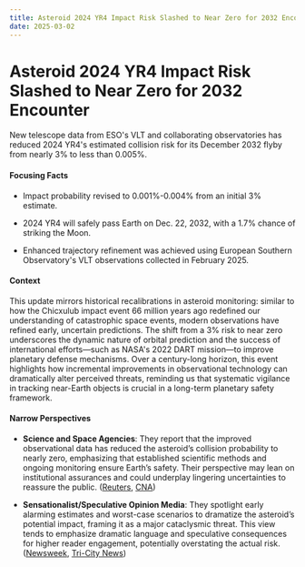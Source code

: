 ```yaml
---
title: Asteroid 2024 YR4 Impact Risk Slashed to Near Zero for 2032 Encounter
date: 2025-03-02
---
```


# Asteroid 2024 YR4 Impact Risk Slashed to Near Zero for 2032 Encounter

New telescope data from ESO's VLT and collaborating observatories has reduced 2024 YR4's estimated collision risk for its December 2032 flyby from nearly 3% to less than 0.005%.

#### Focusing Facts

- Impact probability revised to 0.001%-0.004% from an initial 3% estimate.

- 2024 YR4 will safely pass Earth on Dec. 22, 2032, with a 1.7% chance of striking the Moon.

- Enhanced trajectory refinement was achieved using European Southern Observatory's VLT observations collected in February 2025.

#### Context

This update mirrors historical recalibrations in asteroid monitoring: similar to how the Chicxulub impact event 66 million years ago redefined our understanding of catastrophic space events, modern observations have refined early, uncertain predictions. The shift from a 3% risk to near zero underscores the dynamic nature of orbital prediction and the success of international efforts—such as NASA's 2022 DART mission—to improve planetary defense mechanisms. Over a century-long horizon, this event highlights how incremental improvements in observational technology can dramatically alter perceived threats, reminding us that systematic vigilance in tracking near-Earth objects is crucial in a long-term planetary safety framework.

#### Narrow Perspectives

- **Science and Space Agencies**: They report that the improved observational data has reduced the asteroid’s collision probability to nearly zero, emphasizing that established scientific methods and ongoing monitoring ensure Earth’s safety. Their perspective may lean on institutional assurances and could underplay lingering uncertainties to reassure the public. ([Reuters](https://www.reuters.com/technology/space/astronomers-see-lower-risk-newly-found-asteroid-hitting-earth-2025-02-28/), [CNA](https://www.channelnewsasia.com/world/astronomers-see-lower-risk-newly-found-asteroid-hitting-earth-4968091))

- **Sensationalist/Speculative Opinion Media**: They spotlight early alarming estimates and worst-case scenarios to dramatize the asteroid’s potential impact, framing it as a major cataclysmic threat. This view tends to emphasize dramatic language and speculative consequences for higher reader engagement, potentially overstating the actual risk. ([Newsweek](https://www.newsweek.com/house-size-esteroid-approaches-earth-march-1-nasa-2037785), [Tri-City News](https://www.tricitynews.com/highlights/opinion-what-are-the-chances-an-asteroid-will-impact-earth-in-2032-10299011))
